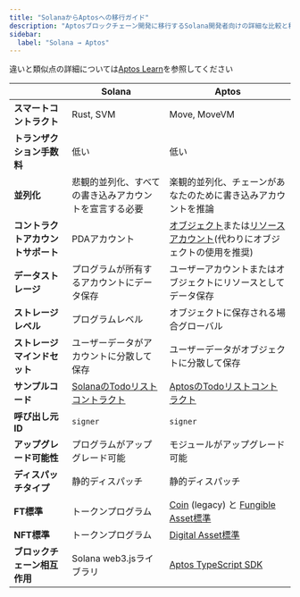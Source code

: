 ```yaml
---
title: "SolanaからAptosへの移行ガイド"
description: "Aptosブロックチェーン開発に移行するSolana開発者向けの詳細な比較と移行ガイド"
sidebar:
  label: "Solana → Aptos"
---
```


違いと類似点の詳細については[Aptos Learn](https://learn.aptoslabs.com/en/tutorials/solana-to-aptos-guide/cheat-sheet?workshop=solana-to-aptos)を参照してください

|                              | Solana                                                                                                             | Aptos                                                                 |
|------------------------------|--------------------------------------------------------------------------------------------------------------------|-----------------------------------------------------------------------|
| **スマートコントラクト**     | Rust, SVM                                                                                                          | Move, MoveVM                                                          |
| **トランザクション手数料**   | 低い                                                                                                               | 低い                                                                  |
| **並列化**                   | 悲観的並列化、すべての書き込みアカウントを宣言する必要                                                           | 楽観的並列化、チェーンがあなたのために書き込みアカウントを推論        |
| **コントラクトアカウントサポート** | PDAアカウント                                                                                                      | [オブジェクト](/build/smart-contracts/objects)または[リソースアカウント](/build/smart-contracts/resource-accounts)(代わりにオブジェクトの使用を推奨) |
| **データストレージ**         | プログラムが所有するアカウントにデータ保存                                                                         | ユーザーアカウントまたはオブジェクトにリソースとしてデータ保存         |
| **ストレージレベル**         | プログラムレベル                                                                                                   | オブジェクトに保存される場合グローバル                                |
| **ストレージマインドセット** | ユーザーデータがアカウントに分散して保存                                                                           | ユーザーデータがオブジェクトに分散して保存                            |
| **サンプルコード**           | [SolanaのTodoリストコントラクト](https://github.com/aptos-labs/move-by-examples/tree/main/advanced-todo-list/solana) | [AptosのTodoリストコントラクト](https://github.com/aptos-labs/move-by-examples/tree/main/advanced-todo-list/aptos) |
| **呼び出し元ID**            | `signer`                                                                                                           | `signer`                                                              |
| **アップグレード可能性**     | プログラムがアップグレード可能                                                                                     | モジュールがアップグレード可能                                        |
| **ディスパッチタイプ**       | 静的ディスパッチ                                                                                                   | 静的ディスパッチ                                                       |
| **FT標準**                   | トークンプログラム                                                                                                 | [Coin](/build/smart-contracts/aptos-coin) (legacy) と [Fungible Asset標準](/build/smart-contracts/fungible-asset) |
| **NFT標準**                  | トークンプログラム                                                                                                 | [Digital Asset標準](/build/smart-contracts/digital-asset)             |
| **ブロックチェーン相互作用** | Solana web3.jsライブラリ                                                                                           | [Aptos TypeScript SDK](/build/sdks/ts-sdk)                            |
